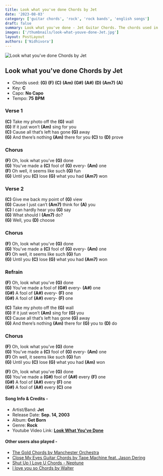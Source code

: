 ```yaml
---
title: Look what you've done Chords by Jet
date: '2023-08-03'
category: ['guitar chords', 'rock', 'rock bands', 'english songs']
draft: false
summary: Look what you've done - Jet Guitar Chords. The chords used in this song are (G) (F)(C) (Am) (G#) (A#) (D) (Am7) (A). The key of this song is C major.
images: ['/thumbnails/look-what-youve-done-Jet.jpg']
layout: PostLayout
authors: ['Nidhivora']
---
```


![Look what you've done Chords by Jet](/thumbnails/look-what-youve-done-Jet.jpg)

## Look what you've done Chords by Jet

- Chords used: **(G)** **(F)** **(C)** **(Am)** **(G#)** **(A#)** **(D)** **(Am7)** **(A)**
- Key: **C**
- Capo: **No Capo**
- Tempo: **75** **BPM**

### Verse 1

**(C)** Take my photo off the **(G)** wall\
**(G)** If it just won’t **(Am)** sing for you\
**(C)** Cause all that’s left has gone **(G)** away\
**(G)** And there’s nothing **(Am)** there for you **(C)** to **(D)** prove

### Chorus

**(F)** Oh, look what you’ve **(G)** done\
**(G)** You’ve made a **(C)** fool of **(G)** every- **(Am)** one\
**(F)** Oh well, it seems like such **(G)** fun\
**(G)** Until you **(C)** lose **(G)** what you had **(Am7)** won

### Verse 2

**(C)** Give me back my point of **(G)** view\
**(G)** Cause I just can’t **(Am7)** think for **(A)** you\
**(C)** I can hardly hear you **(G)** say\
**(G)** What should I **(Am7)** do?\
**(G)** Well, you **(D)** choose

### Chorus

**(F)** Oh, look what you’ve **(G)** done\
**(G)** You’ve made a **(C)** fool of **(G)** every- **(Am)** one\
**(F)** Oh well, it seems like such **(G)** fun\
**(G)** Until you **(C)** lose **(G)** what you had **(Am7)** won

### Refrain

**(F)** Oh, look what you’ve **(G)** done\
**(G)** You’ve made a fool of **(G#)** every- **(A#)** one\
**(G#)** A fool of **(A#)** every- **(F)** one\
**(G#)** A fool of **(A#)** every- **(F)** one

**(C)** Take my photo off the **(G)** wall\
**(G)** If it just won’t **(Am)** sing for **(G)** you\
**(C)** Cause all that’s left has gone **(G)** away\
**(G)** And there’s nothing **(Am)** there for **(G)** you to **(D)** do

### Chorus

**(F)** Oh, look what you’ve **(G)** done\
**(G)** You’ve made a **(C)** fool of **(G)** every- **(Am)** one\
**(F)** Oh well, it seems like such **(G)** fun\
**(G)** Until you **(C)** lose **(G)** what you had **(Am)** won

**(F)** Oh, look what you’ve **(G)** done\
**(G)** You’ve made a **(G#)** fool of **(A#)** every **(F)** one\
**(G#)** A fool of **(A#)** every **(F)** one\
**(G#)** A fool of **(A#)** every **(C)** one

#### Song Info & Credits -

- Artist/Band: **Jet**
- Release Date: **Sep. 14, 2003**
- Album: **Get Born**
- Genre: **Rock**
- Youtube Video Link: **[Look What You've Done](https://www.youtube.com/watch?v=aV36Yp1UvJIa)**

#### Other users also played -

- [The Gold Chords by Manchester Orchestra](https://www.chordsco.com/chords/the-gold-chords-by-manchester-orchestra)
- [Close My Eyes Guitar Chords by Tape Machine feat. Jason Dering](https://www.chordsco.com/chords/close-my-eyes-guitar-chords-by-tape-machine-feat-jason-dering)
- [Shut Up I Love U Chords - Neptune](https://www.chordsco.com/chords/shut-up-i-love-u-chords-neptune)
- [I love you so Chords by Walter](https://www.chordsco.com/chords/i-love-you-so-chords-by-walter)
